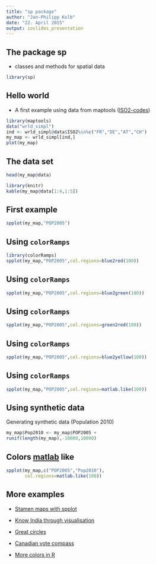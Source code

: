 ```yaml
---
title: "sp package"
author: "Jan-Philipp Kolb"
date: "22. April 2015"
output: ioslides_presentation
---
```


## The package sp

- classes and methods for spatial data

```r
library(sp)
```

## Hello world

- A first example using data from maptools ([ISO2-codes](http://en.wikipedia.org/wiki/ISO_3166-1_alpha-2))


```r
library(maptools)
data("wrld_simpl")
ind <- wrld_simpl@data$ISO2%in%c("FR","DE","AT","CH")
my_map <- wrld_simpl[ind,]
plot(my_map)
```


## The data set

```r
head(my_map@data)
```


```r
library(knitr)
kable(my_map@data[1:4,1:5])
```



## First example

```r
spplot(my_map,"POP2005")
```

## Using `colorRamps`

```r
library(colorRamps)
spplot(my_map,"POP2005",col.regions=blue2red(100))
```

## Using `colorRamps`

```r
spplot(my_map,"POP2005",col.regions=blue2green(100))
```

## Using `colorRamps`

```r
spplot(my_map,"POP2005",col.regions=green2red(100))
```

## Using `colorRamps`
```r
spplot(my_map,"POP2005",col.regions=blue2yellow(100))
```

## Using `colorRamps`
```r
spplot(my_map,"POP2005",col.regions=matlab.like(100))
```

## Using synthetic data

Generating synthetic data (Population 2010)

```r
my_map$Pop2010 <- my_map$POP2005 + 
runif(length(my_map),-10000,10000)
```


## Colors [matlab](http://de.mathworks.com/products/matlab/) like

```r
spplot(my_map,c("POP2005","Pop2010"),
       col.regions=matlab.like(100))
```

## More examples 

- [Stamen maps with spplot](https://procomun.wordpress.com/2013/04/24/stamen-maps-with-spplot/)

- [Know India through visualisation](http://justanotherdatablog.blogspot.de/2014/02/know-india-through-visualisations-1.html)

- [Great circles](https://procomun.wordpress.com/2011/05/20/great-circles/)

- [Canadian vote compass](http://blog.revolutionanalytics.com/2011/12/vote-compass-visualizing-canadian-poll-results-with-r.html)

- [More colors in R](http://www.r-bloggers.com/using-the-new-viridis-colormap-in-r-thanks-to-simon-garnier/)
